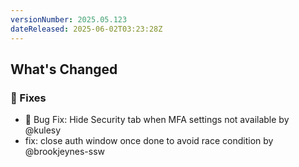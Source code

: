 ```yaml
---
versionNumber: 2025.05.123
dateReleased: 2025-06-02T03:23:28Z
---
```


## What's Changed
### 🔧 Fixes
* 🐛 Bug Fix: Hide Security tab when MFA settings not available by @kulesy
* fix: close auth window once done to avoid race condition by @brookjeynes-ssw

